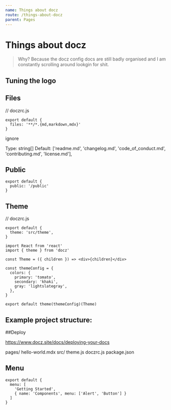 ```yaml
---
name: Things about docz
route: /things-about-docz
parent: Pages
---
```


# Things about docz

> Why?
> Because the docz config docs are still badly organised and I am constantly scrolling around lookgin for shit.

## Tuning the logo

## Files

// doczrc.js
```
export default {
  files: '**/*.{md,markdown,mdx}'
}
```

ignore

Type: string[]
Default: ['readme.md', 'changelog.md', 'code_of_conduct.md', 'contributing.md', 'license.md'],


## Public
```
export default {
  public: '/public'
}
```

## Theme 

// doczrc.js
```
export default {
  theme: 'src/theme',
}

import React from 'react'
import { theme } from 'docz'

const Theme = ({ children }) => <div>{children}</div>

const themeConfig = {
  colors: {
    primary: 'tomato',
    secondary: 'khaki',
    gray: 'lightslategray',
  },
}

export default theme(themeConfig)(Theme)
```

## Example project structure:

##Deploy

https://www.docz.site/docs/deploying-your-docs  

pages/
  hello-world.mdx
src/
  theme.js
doczrc.js
package.json

## Menu
```
export default {
  menu: [
    'Getting Started',
    { name: 'Components', menu: ['Alert', 'Button'] }
  ]
}
```
